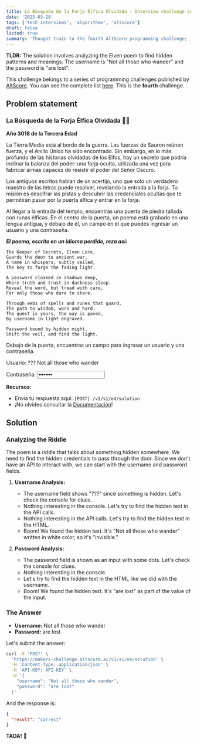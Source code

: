```yaml
---
title: La Búsqueda de la Forja Élfica Olvidada - Interview challenge solution
date: '2025-03-28'
tags: ['tech interviews', 'algorithms', 'altscore']
draft: false
listed: true
summary: 'Thought train to the fourth AltScore programming challenge; it involves finding hidden credentials by following the clues in the poem.'
---
```


**TLDR:** The solution involves analyzing the Elven poem to find hidden patterns and meanings. The username is "Not all those who wander" and the password is "are lost".

This challenge belongs to a series of programming challenges published by [AltScore](https://www.altscore.ai/).
You can see the complete list [here](/blog/altscore-makers-challenge/0-reto-altscore). This is the **fourth** challenge.

<TOCInline toc={props.toc} />

## Problem statement
### La Búsqueda de la Forja Élfica Olvidada 🧝‍♂️
**Año 3018 de la Tercera Edad**

La Tierra Media está al borde de la guerra. Las fuerzas de Sauron reúnen fuerza, y el Anillo Único ha sido encontrado. Sin embargo, en lo más profundo de las historias olvidadas de los Elfos, hay un secreto que podría inclinar la balanza del poder: una forja oculta, utilizada una vez para fabricar armas capaces de resistir el poder del Señor Oscuro.

Los antiguos escritos hablan de un acertijo, uno que solo un verdadero maestro de las letras puede resolver, revelando la entrada a la forja. Tu misión es descifrar las pistas y descubrir las credenciales ocultas que te permitirán pasar por la puerta élfica y entrar en la forja.

Al llegar a la entrada del templo, encuentras una puerta de piedra tallada con runas élficas. En el centro de la puerta, un poema está grabado en una lengua antigua, y debajo de él, un campo en el que puedes ingresar un usuario y una contraseña.

***El poema, escrito en un idioma perdido, reza así:***

```text
The Keeper of Secrets, Elven Lore,
Guards the door to ancient war.
A name in whispers, subtly veiled,
The key to forge the fading light.

A password cloaked in shadows deep,
Where truth and trust in darkness sleep.
Reveal the word, but tread with care,
For only those who dare to stare.

Through webs of spells and runes that guard,
The path to wisdom, worn and hard.
The quest is yours, the way is paved,
By username in light engraved.

Password bound by hidden might,
Shift the veil, and find the light.
```

Debajo de la puerta, encuentras un campo para ingresar un usuario y una contraseña.

<p>Usuario: ???  <span style={{ float: 'right' }} className="text-white dark:text-black">Not all those who wander</span></p>

<p>Contraseña: <input type="password" value="are lost" readOnly="" /></p>

**Recursos:**

- Envía tu respuesta aquí: `[POST] /v1/s1/e4/solution`
- ¡No olvides consultar la [Documentación](https://makers-challenge.altscore.ai/docs)!

## Solution
### Analyzing the Riddle

The poem is a riddle that talks about something hidden somewhere.
We need to find the hidden credentials to pass through the door. Since we don't have an API
to interact with, we can start with the username and password fields.

1. **Username Analysis:**
   - The username field shows "???" since something is hidden. Let's check the console for clues.
   - Nothing interesting in the console. Let's try to find the hidden text in the API calls.
   - Nothing interesting in the API calls. Let's try to find the hidden text in the HTML.
   - Boom! We found the hidden text. It's "Not all those who wander" written in white color, so it's "invisible."

2. **Password Analysis:**
   - The password field is shown as an input with some dots. Let's check the console for clues.
   - Nothing interesting in the console.
   - Let's try to find the hidden text in the HTML like we did with the username.
   - Boom! We found the hidden text. It's "are lost" as part of the value of the input.

### The Answer

- **Username:** Not all those who wander
- **Password:** are lost

Let's submit the answer:

```bash
curl -X 'POST' \
  'https://makers-challenge.altscore.ai/v1/s1/e4/solution' \
  -H 'Content-Type: application/json' \
  -H 'API-KEY: API-KEY' \
  -d '{
    "username": "Not all those who wander",
    "password": "are lost"
  }'
``` 

And the response is:

```json
{
  "result": "correct"
}
```

**TADA!** 🎉
